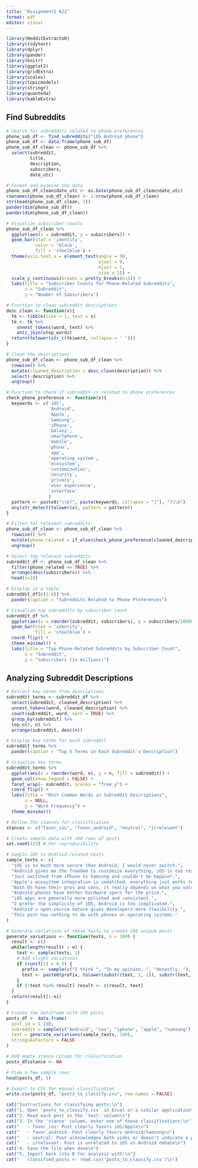 ```yaml
---
title: "Assignment2 622"
format: pdf
editor: visual
---
```


```r
library(RedditExtractoR)
library(tidytext)
library(dplyr)
library(pander)
library(knitr)
library(ggplot2)
library(gridExtra)
library(scales)
library(topicmodels)
library(stringr)
library(quanteda)
library(kableExtra)
```

## Find Subreddits

```r
# Search for subreddits related to phone preferences
phone_sub_df <- find_subreddits("iOS Android phone")
phone_sub_df <- data.frame(phone_sub_df)
phone_sub_df_clean <- phone_sub_df %>%
  select(subreddit, 
         title, 
         description, 
         subscribers, 
         date_utc)
```

```r
# Format and examine the data
phone_sub_df_clean$date_utc <- as.Date(phone_sub_df_clean$date_utc)
rownames(phone_sub_df_clean) <- 1:nrow(phone_sub_df_clean)
str(head(phone_sub_df_clean, 1))
pander(dim(phone_sub_df))
pander(dim(phone_sub_df_clean))
```

```r
# Visualize subscriber counts
phone_sub_df_clean %>%
  ggplot(aes(x = subreddit, y = subscribers)) +
  geom_bar(stat = 'identity',
           color = 'black',
           fill = 'steelblue') +
  theme(axis.text.x = element_text(angle = 90,
                                   vjust = 0,
                                   hjust = 1,
                                   size = 2)) +
  scale_y_continuous(breaks = pretty_breaks(n=5)) +
  labs(title = "Subscriber Counts for Phone-Related Subreddits",
       x = "Subreddit",
       y = "Number of Subscribers")
```

```r
# Function to clean subreddit descriptions
desc_clean <- function(x){
  tk <- tibble(line = 1, text = x)
  tk <- tk %>% 
    unnest_tokens(word, text) %>% 
    anti_join(stop_words)
  return(tolower(str_c(tk$word, collapse = ' ')))
}

# Clean the descriptions
phone_sub_df_clean <- phone_sub_df_clean %>%
  rowwise() %>%
  mutate(cleaned_description = desc_clean(description)) %>%
  select(-description) %>%
  ungroup()
```

```r
# Function to check if subreddit is related to phone preferences
check_phone_preference <- function(x){
  keywords <- c('iOS',
                'Android',
                'Apple',
                'Samsung',
                'iPhone',
                'Galaxy',
                'smartphone',
                'mobile',
                'phone',
                'app',
                'operating system',
                'ecosystem',
                'customization',
                'security',
                'privacy',
                'user experience',
                'interface'
                )
  pattern <- paste0("\\b(", paste(keywords, collapse = "|"), ")\\b")
  any(str_detect(tolower(x), pattern = pattern))
}

# Filter for relevant subreddits
phone_sub_df_clean <- phone_sub_df_clean %>% 
  rowwise() %>%
  mutate(phone_related = if_else(check_phone_preference(cleaned_description), TRUE, FALSE)) %>%
  ungroup()
```

```r
# Select top relevant subreddits
subreddit_df <- phone_sub_df_clean %>%
  filter(phone_related == TRUE) %>%
  arrange(desc(subscribers)) %>% 
  head(n=10)

# Display in a table
subreddit_df[c(1:4)] %>%
  pander(caption = "Subreddits Related to Phone Preferences")

# Visualize top subreddits by subscriber count
subreddit_df %>% 
  ggplot(aes(x = reorder(subreddit, subscribers), y = subscribers/1000000)) +
  geom_bar(stat = 'identity',
           fill = 'steelblue') +
  coord_flip() +
  theme_minimal() +
  labs(title = "Top Phone-Related Subreddits by Subscriber Count",
       x = "Subreddit",
       y = "Subscribers (in millions)")
```

## Analyzing Subreddit Descriptions

```r
# Extract key terms from descriptions
subreddit_terms <- subreddit_df %>%
  select(subreddit, cleaned_description) %>%
  unnest_tokens(word, cleaned_description) %>%
  count(subreddit, word, sort = TRUE) %>%
  group_by(subreddit) %>%
  top_n(5, n) %>%
  arrange(subreddit, desc(n))

# Display key terms for each subreddit
subreddit_terms %>%
  pander(caption = "Top 5 Terms in Each Subreddit's Description")

# Visualize key terms
subreddit_terms %>%
  ggplot(aes(x = reorder(word, n), y = n, fill = subreddit)) +
  geom_col(show.legend = FALSE) +
  facet_wrap(~ subreddit, scales = "free_y") +
  coord_flip() +
  labs(title = "Most Common Words in Subreddit Descriptions",
       x = NULL,
       y = "Word Frequency") +
  theme_minimal()
```


```r
# Define the stances for classification
stances <- c("favor_ios", "favor_android", "neutral", "irrelevant")

# Create sample data with 100 rows of posts
set.seed(123) # For reproducibility

# Sample iOS vs Android related texts
sample_texts <- c(
  "iOS is so much more secure than Android, I would never switch.",
  "Android gives me the freedom to customize everything, iOS is too restrictive.",
  "Just switched from iPhone to Samsung and couldn't be happier.",
  "Apple's ecosystem integration is unmatched, everything just works together.",
  "Both OS have their pros and cons, it really depends on what you value.",
  "Android phones have better hardware specs for the price.",
  "iOS apps are generally more polished and consistent.",
  "I prefer the simplicity of iOS, Android is too complicated.",
  "Android's open-source nature gives developers more flexibility.",
  "This post has nothing to do with phones or operating systems."
)

# Generate variations of these texts to create 100 unique posts
generate_variations <- function(texts, n = 100) {
  result <- c()
  while(length(result) < n) {
    text <- sample(texts, 1)
    # Add slight variations
    if (runif(1) > 0.5) {
      prefix <- sample(c("I think ", "In my opinion, ", "Honestly, "), 1)
      text <- paste0(prefix, tolower(substr(text, 1, 1)), substr(text, 2, nchar(text)))
    }
    if (!text %in% result) result <- c(result, text)
  }
  return(result[1:n])
}

# Create the dataframe with 100 posts
posts_df <- data.frame(
  post_id = 1:100,
  subreddit = sample(c("Android", "ios", "iphone", "apple", "samsung"), 100, replace = TRUE),
  text = generate_variations(sample_texts, 100),
  stringsAsFactors = FALSE
)

# Add empty stance column for classification
posts_df$stance <- NA

# View a few sample rows
head(posts_df, 5)

# Export to CSV for manual classification
write.csv(posts_df, "posts_to_classify.csv", row.names = FALSE)

cat("Instructions for classifying posts:\n")
cat("1. Open 'posts_to_classify.csv' in Excel or a similar application\n")
cat("2. Read each post in the 'text' column\n")
cat("3. In the 'stance' column, enter one of these classifications:\n")
cat("   - favor_ios: Post clearly favors iOS/Apple\n")
cat("   - favor_android: Post clearly favors Android/Samsung\n")
cat("   - neutral: Post acknowledges both sides or doesn't indicate a preference\n")
cat("   - irrelevant: Post is unrelated to iOS vs Android debate\n")
cat("4. Save the file when done\n")
cat("5. Import back into R for analysis with:\n")
cat("   classified_posts <- read.csv('posts_to_classify.csv')\n")
```
